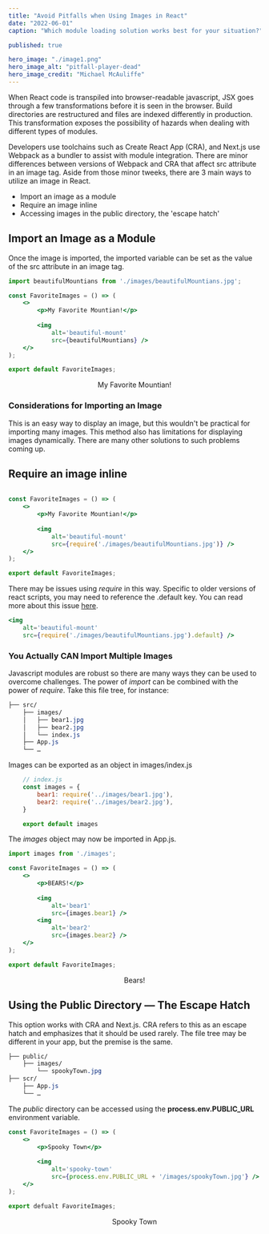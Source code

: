 ```yaml
---
title: "Avoid Pitfalls when Using Images in React"
date: "2022-06-01"
caption: "Which module loading solution works best for your situation?"

published: true

hero_image: "./image1.png"
hero_image_alt: "pitfall-player-dead"
hero_image_credit: "Michael McAuliffe"
---
```



<BrokenLine thickness={8} />


When React code is transpiled into browser-readable javascript, JSX goes
through a few transformations before it is seen in the browser. Build
directories are restructured and files are indexed differently in production.
This transformation exposes the possibility of hazards when dealing with
different types of modules.

Developers use toolchains such as Create React App (CRA), and Next.js use
Webpack as a bundler to assist with module integration. There are minor
differences between versions of Webpack and CRA that affect src attribute in an
image tag. Aside from those minor tweeks, there are 3 main ways to utilize an
image in React.

* Import an image as a module
* Require an image inline 
* Accessing images in the public directory, the 'escape hatch'

<BrokenLine thickness={5} /> 

## Import an Image as a Module

Once the image is imported, the imported variable can be set as the value of the src attribute
in an image tag.

```jsx
import beautifulMountians from './images/beautifulMountians.jpg';

const FavoriteImages = () => (
    <>
        <p>My Favorite Mountian!</p>
        
        <img 
            alt='beautiful-mount'
            src={beautifulMountians} />
    </>
);

export default FavoriteImages;
```

<BrokenLine thickness={2} />

<p align='center'>My Favorite Mountian!</p>
<GridStructure 
    modifier={8}
    itemCount={1}
    extension={'jpg'} />

<BrokenLine thickness={2} />

### Considerations for Importing an Image

This is an easy way to display an image, but this wouldn't be practical for
importing many images. This method also has limitations for displaying images 
dynamically. There are many other solutions to such problems coming up. 

<BrokenLine thickness={5} /> 

## Require an image inline

```jsx

const FavoriteImages = () => (
    <>
        <p>My Favorite Mountian!</p>
        
        <img 
            alt='beautiful-mount'
            src={require('./images/beautifulMountians.jpg')} />
    </>
);

export default FavoriteImages;
```

<BrokenLine thickness={2} />

There may be issues using *require* in this way. Specific to older versions of react scripts, you may need
to reference the .default key. You can read more about this issue [here](https://github.com/facebook/create-react-app/issues/9992).

```jsx
<img 
    alt='beautiful-mount'
    src={require('./images/beautifulMountians.jpg').default} />
```

<BrokenLine thickness={2} />

### You Actually CAN Import Multiple Images

Javascript modules are robust so there are many ways they can be used to overcome
challenges. The power of *import* can be combined with the power of *require*. 
Take this file tree, for instance:

```CSS
├── src/
    ├── images/
    │   ├── bear1.jpg
    │   ├── bear2.jpg
    │   └── index.js
    ├── App.js
    └── …
```

Images can be exported as an object in images/index.js

```javascript
    // index.js
    const images = {
        bear1: require('../images/bear1.jpg'),
        bear2: require('../images/bear2.jpg'),
    }

    export default images
```

<BrokenLine thickness={2} />

The *images* object may now be imported in App.js. 

```jsx
import images from './images';

const FavoriteImages = () => (
    <>
        <p>BEARS!</p>
        
        <img 
            alt='bear1'
            src={images.bear1} />
        <img 
            alt='bear2'
            src={images.bear2} />
    </>
);

export default FavoriteImages;
```

<p align='center'>Bears!</p>
<GridStructure 
    modifier={2}
    itemCount={2}
    extension={'jpg'} />

<BrokenLine thickness={5} /> 

## Using the Public Directory — The Escape Hatch

This option works with CRA and Next.js. CRA refers to this as an escape hatch and 
emphasizes that it should be used rarely. The file tree may be different in your app,
but the premise is the same.

```CSS
├── public/
    ├── images/
        └── spookyTown.jpg
├── scr/
    ├── App.js
    └── …
```

The *public* directory can be accessed using the **process.env.PUBLIC_URL** environment
variable.

```jsx
const FavoriteImages = () => (
    <>
        <p>Spooky Town</p>
        
        <img 
            alt='spooky-town'
            src={process.env.PUBLIC_URL + '/images/spookyTown.jpg'} />
    </>
);

export defualt FavoriteImages;
```

<p align='center'>Spooky Town</p>
<GridStructure 
    modifier={17}
    itemCount={1}
    extension={'jpg'} />

<BrokenLine thickness={5} /> 
